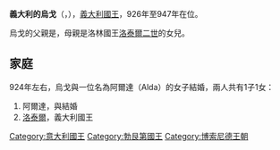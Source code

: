 {{Unreferenced|time=2020-09-24T07:18:21+00:00}}
{{Infobox royalty
| name        = 義大利的烏戈
| image       = Marozia bertolini.jpg
| image_size  = 170px
| succession  = [[義大利國王|義大利國王]]
| reign       = 926年 — 947年
| predecessor = {{link-en|勃艮第的魯道夫二世|Rudolph II of Burgundy}}
| successor   = [[洛泰尔二世_(意大利王国)|洛泰爾二世]]
| birth_date  = 約880年
| birth_place = [[阿爾勒|阿爾勒]]
| death_date  = {{death date and age|947|4|10|880|df=yes}}
| death_place = 阿爾勒
| house       = [[博索尼德王朝|博索尼德王朝]]
| father      = [[阿爾勒的特奧波德|阿爾勒的特奧波德]]
| mother      = [[洛林的貝兒塔|洛林的貝兒塔]]
| religion    = [[羅馬天主教|羅馬天主教]]
}}
'''義大利的烏戈'''（{{lang-it|Ugo di Provenza}}，{{bd|約880年||947年|4月10日}}），[[義大利統治者列表|義大利國王]]，926年至947年在位。

烏戈的父親是{{le|阿爾勒的特奧波德|Theobald of Arles}}，母親是洛林國王[[洛泰爾二世_(洛林)|洛泰爾二世]]的女兒{{le|洛林的貝兒塔|Bertha, daughter of Lothair II|貝兒塔}}。

== 家庭 ==
924年左右，烏戈與一位名為阿爾達（Alda）的女子結婚，兩人共有1子1女：
# 阿爾達，與{{le|阿爾貝里科二世|Alberic II of Spoleto}}結婚
# [[洛泰尔二世_(意大利王国)|洛泰爾]]，義大利國王

{{S-start}}
{{S-hou|[[博索尼德王朝|博索尼德王朝]]||約880年|947年|4月10日|}}
{{S-reg}}
{{s-bef|before={{link-en|勃艮第的魯道夫二世|Rudolph II of Burgundy}}}}
{{s-ttl|title=[[意大利统治者列表|意大利國王]]|years=926年—947年}}
{{s-aft|after=[[洛泰爾二世_(意大利王國)|洛泰爾二世]]}}
{{end box}}

[[Category:意大利國王|Category:意大利國王]]
[[Category:勃艮第國王|Category:勃艮第國王]]
[[Category:博索尼德王朝|Category:博索尼德王朝]]